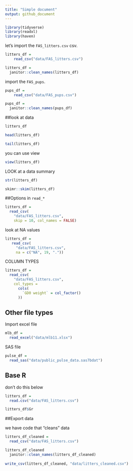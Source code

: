 ```yaml
---
title: "Simple document"
output: github_document
---
```

```r
library(tidyverse)
library(readxl)
library(haven)
```


let's import the `FAS_litters.csv` csv.

```r
litters_df = 
    read_csv("data/FAS_litters.csv")

litters_df = 
  janitor::clean_names(litters_df)

```

import the `FAS_pups`.
```r
pups_df = 
    read_csv("data/FAS_pups.csv")

pups_df = 
  janitor::clean_names(pups_df)
```



##look at data
```r
litters_df

head(litters_df)

tail(litters_df)
```


you can use view
```r
view(litters_df)
```

LOOK at a data summary
```r
str(litters_df)

skimr::skim(litters_df)
```


##Options in `read_*`

```r
litters_df = 
  read_csv(
    "data/FAS_litters.csv",
    skip = 10, col_names = FALSE)
```

look at NA values
```r
litters_df = 
   read_csv(
     "data/FAS_litters.csv",
     na = c("NA", 19, "."))
```

COLUMN TYPES
```r
litters_df = 
  read_csv(
    "data/FAS_litters.csv",
    col_types = 
      cols(
        `GD0 weight` = col_factor()
      ))
```



## Other file types

Import excel file

```r
mlb_df = 
  read_excel("data/mlb11.xlsx")
```


SAS file
```r
pulse_df = 
  read_sas("data/public_pulse_data.sas7bdat")
```


## Base R
don't do this below
```r
litters_df = 
  read.csv("data/FAS_litters.csv")

litters_df$Gr
```





##Export data

we have code that "cleans" data

```r
litters_df_cleaned = 
  read_csv("data/FAS_litters.csv")

litters_df_cleaned
  janitor::clean_names(litters_df_cleaned)
  
write_csv(litters_df_cleaned, "data/litters_cleaned.csv")
```



